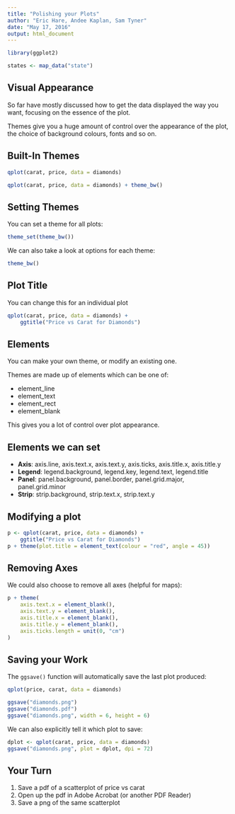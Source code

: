 ```yaml
---
title: "Polishing your Plots"
author: "Eric Hare, Andee Kaplan, Sam Tyner"
date: "May 17, 2016"
output: html_document
---
```


```r
library(ggplot2)

states <- map_data("state")
```

## Visual Appearance

So far have mostly discussed how to get the data displayed the way you want, focusing on the
essence of the plot.

Themes give you a huge amount of control over the appearance of the plot, the choice of background colours, fonts and so on.

## Built-In Themes

```r
qplot(carat, price, data = diamonds)
```

```r
qplot(carat, price, data = diamonds) + theme_bw()
```

## Setting Themes

You can set a theme for all plots:

```r
theme_set(theme_bw())
```

We can also take a look at options for each theme:

```r
theme_bw()
```

## Plot Title

You can change this for an individual plot

```r
qplot(carat, price, data = diamonds) +
    ggtitle("Price vs Carat for Diamonds")
```

## Elements

You can make your own theme, or modify an existing one.

Themes are made up of elements which can be one of:

- element_line
- element_text
- element_rect
- element_blank

This gives you a lot of control over plot appearance.

## Elements we can set

- **Axis**: axis.line, axis.text.x, axis.text.y, axis.ticks, axis.title.x, axis.title.y
- **Legend**: legend.background, legend.key, legend.text, legend.title
- **Panel**: panel.background, panel.border, panel.grid.major, panel.grid.minor
- **Strip**: strip.background, strip.text.x, strip.text.y

## Modifying a plot

```r
p <- qplot(carat, price, data = diamonds) + 
    ggtitle("Price vs Carat for Diamonds")
p + theme(plot.title = element_text(colour = "red", angle = 45))
```

## Removing Axes

We could also choose to remove all axes (helpful for maps):

```r
p + theme(
    axis.text.x = element_blank(),
    axis.text.y = element_blank(),
    axis.title.x = element_blank(),
    axis.title.y = element_blank(),
    axis.ticks.length = unit(0, "cm")
)
```

## Saving your Work

The `ggsave()` function will automatically save the last plot produced:

```r
qplot(price, carat, data = diamonds)

ggsave("diamonds.png")
ggsave("diamonds.pdf")
ggsave("diamonds.png", width = 6, height = 6)
```

We can also explicitly tell it which plot to save:

```r
dplot <- qplot(carat, price, data = diamonds)
ggsave("diamonds.png", plot = dplot, dpi = 72)
```

## Your Turn {data-background=#527a7a}

1. Save a pdf of a scatterplot of price vs carat
2. Open up the pdf in Adobe Acrobat (or another PDF Reader)
3. Save a png of the same scatterplot
